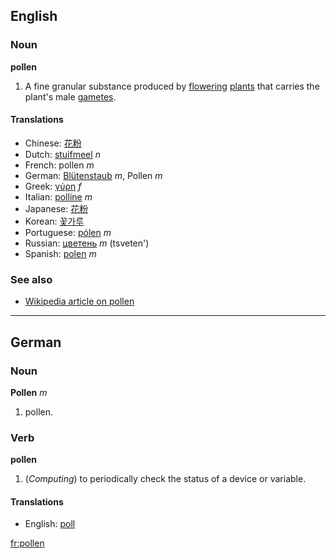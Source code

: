 ==English==
===Noun===
'''pollen'''

# A fine granular substance produced by [[flower]]ing [[plants]] that carries the plant's male [[gamete]]s.

====Translations====
*Chinese: [[花粉]]
*Dutch: [[stuifmeel]] ''n''
*French: pollen ''m''
*German: [[Blütenstaub]] ''m'', Pollen ''m''
*Greek: [[γύρη]] ''f''
*Italian: [[polline]] ''m''
*Japanese: [[花粉]]
*Korean: [[꽃가루]]
*Portuguese: [[pólen]] ''m''
*Russian: [[цветень]] ''m'' (tsveten')
*Spanish: [[polen]] ''m''

===See also===
*[[w:Pollen|Wikipedia article on pollen]]

----
==German==
===Noun===
'''Pollen''' ''m''

# pollen.

===Verb===
'''pollen'''

# (''Computing'') to periodically check the status of a device or variable.

====Translations====
*English: [[poll]]

[[fr:pollen]]